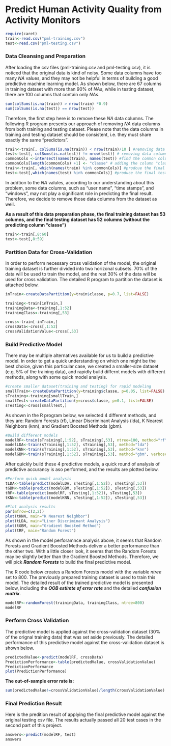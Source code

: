 Predict Human Activity Quality from Activity Monitors
========================================================
```r
require(caret)
train<-read.csv("pml-training.csv")
test<-read.csv("pml-testing.csv")
```

### Data Cleansing and Preparation

After loading the csv files (pml-training.csv and pml-testing.csv), it is noticed that the original data is kind of noisy. Some data columns have too many *NA* values, and they may not be helpful in terms of building a good predictive machine learning model. As shown below, there are 67 columns in training dataset with more than 90% of *NAs*, while in testing dataset, there are 100 columns that contain only *NAs*. 

```r
sum(colSums(is.na(train)) > nrow(train) *0.9)
sum(colSums(is.na(test)) == nrow(test))
```
Therefore, the first step here is to remove these *NA* data columns. The following R program presents our approach of removing *NA* data columns from both training and testing dataset. Please note that the data columns in training and testing dataset should be consistent, i.e. they must share exactly the same "predictors". 

```r
train<-train[, colSums(is.na(train)) < nrow(train)/10 ] #removing data columns with 90% NAs from training dataset.
test<-test[, colSums(is.na(test)) != nrow(test)] # removing data columns with all NAs from testing dataset.
commonCols <-intersect(names(train), names(test)) #find the common columns between training and testing dataset.
commonCols[length(commonCols) +1] <- "classe" # adding the column "classe" back.
train<-train[, which(names(train) %in% commonCols)] #prodcue the final training dataset
test<-test[,which(names(test) %in% commonCols)] #produce the final testing dataset
```

In addtion to the *NA* valules, according to our understanding about this problem, some data columns, such as "user name", "time stamps", and "windows", may not play a significant role in predicting the final result. Therefore, we decide to remove those data columns from the dataset as well.

**As a result of this data preparation phase, the final training dataset has 53 columns, and the final testing dataset has 52 columns (without the predicting column "classe")**

```r
train<-train[,8:60]
test<-test[,8:59]
```

### Partition Data for Cross-Validation

In order to perform necessary cross validation of the model, the original training dataset is further divided into two horizonal subsets. 70% of the data will be used to train the model, and the rest 30% of the data will be used for cross validation. The detailed R program to partition the dataset is attached below.

```r
inTrain<-createDataPartition(y=train$classe, p=0.7, list=FALSE)

training<-train[inTrain,]
trainingData<-training[,1:52]
trainingClass<-training[,53]

cross<-train[-inTrain,]
crossData<-cross[,1:52]
crossValidationValue<-cross[,53]
```

### Build Predictive Model

There may be multiple alternatives available for us to build a predictive model. In order to get a quick understanding on which one might be the best choice, given this particular case, we created a smaller-size dataset (e.g. 5% of the training data), and rapidly build differnt models with different methods, along with some quick model analysis. 

``` r
#create smaller dataset(training and testing) for rapid modeling
smallTrain<-createDataPartition(y=training$classe, p=0.05, list=FALSE)
sTraining<-training[smallTrain,]
smallTest<-createDataPartition(y=cross$classe, p=0.1, list=FALSE)
sTesting<-cross[smallTest,]
```

As shown in the R program below, we selected 4 different methods, and they are: Random Forests (rf), Linear Discriminant Analysis (lda), K Nearest Neighbors (knn), and Gradient Boosted Methods (gbm).

```r
#Build different models 
modelRF<-train(sTraining[,1:52], sTraining[,53], ntree=100, method="rf")
modelLDA<-train(sTraining[,1:52], sTraining[,53], method="lda")
modelKNN<-train(sTraining[,1:52], sTraining[,53], method="knn")
modelGBM<-train(sTraining[,1:52], sTraining[,53], method="gbm", verbose=FALSE)
```

After quickly build these 4 predictive models, a quick round of analysis of predictive accurancy is aso performed, and the results are plotted below.

```r
#Perform quick model analysis
tLDA<-table(predict(modelLDA, sTesting[,1:52]), sTesting[,53])
tGBM<-table(predict(modelGBM, sTesting[,1:52]), sTesting[,53])
tRF<-table(predict(modelRF, sTesting[,1:52]), sTesting[,53])
tKNN<-table(predict(modelKNN, sTesting[,1:52]), sTesting[,53])

#Plot analysis results
par(mfrow=c(2,2))
plot(tKNN, main="K Nearest Neighbor")
plot(tLDA, main="Liner Discriminant Analysis")
plot(tGBM, main="Gradient Boosted Method")
plot(tRF, main="Random Forest")
```

As shown in the model perforamnce analysis above, it seems that Random Forests and Gradient Boosted Methods deliver a better performance than the other two. With a little closer look, it seems that the Random Forests may be slightly better than the Gradient Boosted Methods. Therefore, we will pick ***Random Forests*** to build the final predictive model.

The R code below creates a Random Forests model with the variable *ntree* set to 800. The previously prepared training dataset is used to train this model. The detailed result of the trained predictive model is presented below, including the ***OOB estimte of error rate*** and the detailed ***confusion matrix***. 

```r
modelRF<-randomForest(trainingData, trainingClass, ntree=800)
modelRF
```

### Perform Cross Validation

The predictive model is applied against the cross-validation dataset (30% of the orignal training data) that was set aside previously. The detailed performance of this predictive model against the cross-validation dataset is shown below. 
```r
predictedValue<-predict(modelRF, crossData)
PredictionPerformance<-table(predictedValue, crossValidationValue)
PredictionPerformance
plot(PredictionPerformance)
```

**The out-of-sample error rate is:**
```r
sum(predictedValue!=crossValidationValue)/length(crossValidationValue)
```

### Final Prediction Result
Here is the predition result of applying the final predictive model against the original testing csv file. The results actually passed all 20 test cases in the second part of this project.

```r
answers<-predict(modelRF, test)
answers
```


